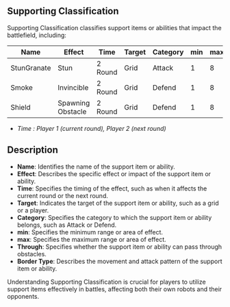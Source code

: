 ## Supporting Classification

Supporting Classification classifies support items or abilities that impact the battlefield, including:

| Name        | Effect            | Time  | Target | Category | min | max | Through | BorderType |
| ----------- | ----------------- | ----- | ------ | -------- | --- | --- |----| ---------- |
| StunGranate | Stun              | 2 Round | Grid   | Attack   | 1   | 8   |Yes| Diamond    |
| Smoke       | Invincible        | 2 Round | Grid   | Defend   | 1   | 8   |Yes| Diamond    |
| Shield      | Spawning Obstacle | 2 Round  | Grid   | Defend  | 1   | 8   |Yes| Diamond    |


* *Time : Player 1 (current round), Player 2 (next round)*

## Description

- **Name**: Identifies the name of the support item or ability.
- **Effect**: Describes the specific effect or impact of the support item or ability.
- **Time**: Specifies the timing of the effect, such as when it affects the current round or the next round.
- **Target**: Indicates the target of the support item or ability, such as a grid or a player.
- **Category**: Specifies the category to which the support item or ability belongs, such as Attack or Defend.
- **min**: Specifies the minimum range or area of effect.
- **max**: Specifies the maximum range or area of effect.
- **Through**: Specifies whether the support item or ability can pass through obstacles.
- **Border Type**: Describes the movement and attack pattern of the support item or ability.

Understanding Supporting Classification is crucial for players to utilize support items effectively in battles, affecting both their own robots and their opponents.